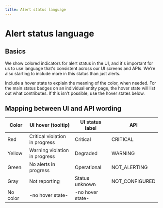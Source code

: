 ```yaml
---
title: Alert status language
---
```


# Alert status language

## Basics

We show colored indicators for alert status in the UI, and it's important for us to use language that's consistent across our UI screens and APIs. We're also starting to include more in this status than just alerts.

Include a hover state to explain the meaning of the color, when needed. For the main status badges on an individual entity page, the hover state will list out what contributes. If this isn't possible, use the hover states below.

## Mapping between UI and API wording

| Color    | UI hover (tooltip)             | UI status label  | API            |
| -------- | ------------------------------ | ---------------- | -------------- |
| Red      | Critical violation in progress | Critical         | CRITICAL       |
| Yellow   | Warning violation in progress  | Degraded         | WARNING        |
| Green    | No alerts in progress          | Operational      | NOT_ALERTING   |
| Gray     | Not reporting                  | Status unknown   | NOT_CONFIGURED |
| No color | -no hover state-               | -no hover state- |                |
